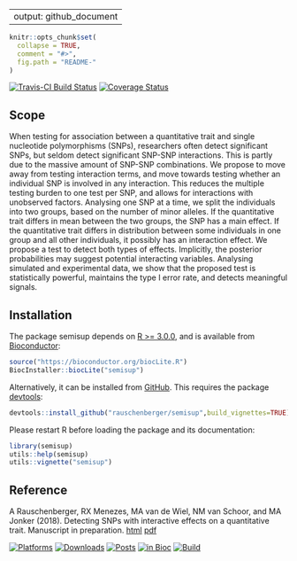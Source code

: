 
---
output: github_document
---

<!-- README.md is generated from README.Rmd. Please edit that file -->

```{r, echo = FALSE}
knitr::opts_chunk$set(
  collapse = TRUE,
  comment = "#>",
  fig.path = "README-"
)
```

[![Travis-CI Build Status](https://travis-ci.org/rauschenberger/semisup.svg?branch=master)](https://travis-ci.org/rauschenberger/semisup)
[![Coverage Status](https://codecov.io/github/rauschenberger/semisup/coverage.svg?branch=master)](https://codecov.io/github/rauschenberger/semisup?branch=master)

## Scope

When testing for association between a quantitative trait and single nucleotide polymorphisms (SNPs), researchers often detect significant SNPs, but seldom detect significant SNP-SNP interactions. This is partly due to the massive amount of SNP-SNP combinations. We propose to move away from testing interaction terms, and move towards testing whether an individual SNP is involved in any interaction. This reduces the multiple testing burden to one test per SNP, and allows for interactions with unobserved factors. Analysing one SNP at a time, we split the individuals into two groups, based on the number of minor alleles. If the quantitative trait differs in mean between the two groups, the SNP has a main effect. If the quantitative trait differs in distribution between some individuals in one group and all other individuals, it possibly has an interaction effect. We propose a test to detect both types of effects. Implicitly, the posterior probabilities may suggest potential interacting variables. Analysing simulated and experimental data, we show that the proposed test is statistically powerful, maintains the type I error rate, and detects meaningful signals.

## Installation

The package semisup depends on [R >= 3.0.0](https://cran.r-project.org/), and is available from [Bioconductor](http://bioconductor.org/packages/semisup/):
```{r eval=FALSE}
source("https://bioconductor.org/biocLite.R")
BiocInstaller::biocLite("semisup")
```

Alternatively, it can be installed from [GitHub](https://github.com/rauschenberger/semisup). This requires the package [devtools](https://CRAN.R-project.org/package=devtools):
```{r eval=FALSE}
devtools::install_github("rauschenberger/semisup",build_vignettes=TRUE)
```

Please restart R before loading the package and its documentation:
```{r eval=FALSE}
library(semisup)
utils::help(semisup)
utils::vignette("semisup")
```

## Reference

A Rauschenberger, RX Menezes, MA van de Wiel, NM van Schoor, and MA Jonker (2018). Detecting SNPs with interactive effects on a quantitative trait.
Manuscript in preparation. [html](https://arxiv.org/abs/1805.09175) [pdf](https://arxiv.org/pdf/1805.09175)

[![Platforms](http://www.bioconductor.org/shields/availability/devel/semisup.svg)](http://bioconductor.org/packages/devel/bioc/html/semisup.html#archives)
 [![Downloads](http://www.bioconductor.org/shields/downloads/semisup.svg)](http://bioconductor.org/packages/stats/bioc/semisup/)
[![Posts](http://www.bioconductor.org/shields/posts/semisup.svg)](https://support.bioconductor.org/t/semisup/)
[![in Bioc](http://www.bioconductor.org/shields/years-in-bioc/semisup.svg)](http://bioconductor.org/packages/devel/bioc/html/semisup.html#since)
[![Build](http://www.bioconductor.org/shields/build/devel/bioc/semisup.svg)](http://bioconductor.org/checkResults/devel/bioc-LATEST/semisup/)

